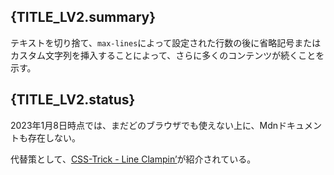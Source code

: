 
## {TITLE_LV2.summary}

テキストを切り捨て、`max-lines`によって設定された行数の後に省略記号またはカスタム文字列を挿入することによって、さらに多くのコンテンツが続くことを示す。

## {TITLE_LV2.status}

2023年1月8日時点では、まだどのブラウザでも使えない上に、Mdnドキュメントも存在しない。

代替策として、[CSS-Trick - Line Clampin’](https://css-tricks.com/line-clampin/)が紹介されている。
